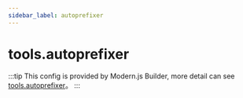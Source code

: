 ```yaml
---
sidebar_label: autoprefixer
---
```


# tools.autoprefixer

:::tip
This config is provided by Modern.js Builder, more detail can see [tools.autoprefixer](https://modernjs.dev/builder/en/api/config-tools.html#toolsautoprefixer)。
:::


<Main />
